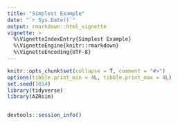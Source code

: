 ```yaml
---
title: "Simplest Example"
date: "`r Sys.Date()`"
output: rmarkdown::html_vignette
vignette: >
  %\VignetteIndexEntry{Simplest Example}
  %\VignetteEngine{knitr::rmarkdown}
  %\VignetteEncoding{UTF-8}
---
```


```r
knitr::opts_chunk$set(collapse = T, comment = "#>")
options(tibble.print_min = 4L, tibble.print_max = 4L)
set.seed(1014)
library(tidyverse)
library(AZRsim)
```

```r

```



```r
devtools::session_info()
```


